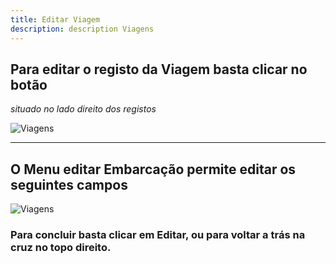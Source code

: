 ```yaml
---
title: Editar Viagem
description: description Viagens
---
```


## Para editar o registo da Viagem basta clicar no botão

_situado no lado direito dos registos_

![Viagens](./images/editar-viagem.png "Viagens")

---

## O Menu editar Embarcação permite editar os seguintes campos

![Viagens](./images/menu-editar-viagem.png "Viagens")

### Para concluir basta clicar em **Editar**, ou para voltar a trás na cruz no topo direito.
